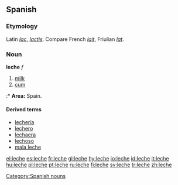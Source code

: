 {{see|lèche}}
==Spanish==

===Etymology===
Latin ''[[lac]]'', ''[[lactis]]''. Compare French ''[[lait]]'', Friulian ''[[lat]]''.

===Noun===
'''leche''' ''f''

# [[milk]]
# [[cum]]
:* '''Area:''' Spain.

====Derived terms====
*[[lechería]] {{f}}
*[[lechero]] {{m}}
*[[lechaera]] {{f}}
*[[lechoso]]
*[[mala leche]]

[[Category:Spanish nouns]]

[[el:leche]]
[[es:leche]]
[[fr:leche]]
[[gl:leche]]
[[hy:leche]]
[[io:leche]]
[[id:leche]]
[[it:leche]]
[[hu:leche]]
[[pl:leche]]
[[pt:leche]]
[[ru:leche]]
[[fi:leche]]
[[sv:leche]]
[[tr:leche]]
[[zh:leche]]